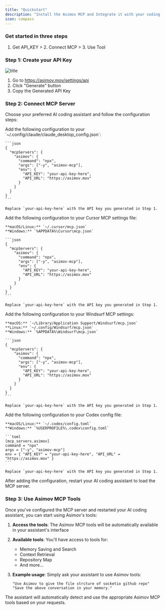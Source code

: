 ```yaml
---
title: "Quickstart"
description: "Install the Asimov MCP and Integrate it with your coding assistant."
icon: compass
---
```


### Get started in three steps

1. Get API_KEY > 2. Connect MCP > 3. Use Tool


### Step 1: Create your API Key 
![title](apikeys.jpg)

1. Go to https://asimov.mov/settings/api
2. Click "Generate" button
3. Copy the Generated API Key

### Step 2: Connect MCP Server

Choose your preferred AI coding assistant and follow the configuration steps:

<Tabs>
  <Tab title="Claude Code">
    Add the following configuration to your `~/.config/claude/claude_desktop_config.json`:

    ```json
    {
      "mcpServers": {
        "asimov": {
          "command": "npx",
          "args": ["-y", "asimov-mcp"],
          "env": {
            "API_KEY": "your-api-key-here",
            "API_URL": "https://asimov.mov" 
          }
        }
      }
    }
    ```

    Replace `your-api-key-here` with the API key you generated in Step 1.
  </Tab>

  <Tab title="Cursor">
    Add the following configuration to your Cursor MCP settings file:

    **macOS/Linux:** `~/.cursor/mcp.json`
    **Windows:** `%APPDATA%\Cursor\mcp.json`

    ```json
    {
      "mcpServers": {
        "asimov": {
          "command": "npx",
          "args": ["-y", "asimov-mcp"],
          "env": {
            "API_KEY": "your-api-key-here",
            "API_URL": "https://asimov.mov" 
          }
        }
      }
    }
    ```

    Replace `your-api-key-here` with the API key you generated in Step 1.
  </Tab>

  <Tab title="Windsurf">
    Add the following configuration to your Windsurf MCP settings:

    **macOS:** `~/Library/Application Support/Windsurf/mcp.json`
    **Linux:** `~/.config/Windsurf/mcp.json`
    **Windows:** `%APPDATA%\Windsurf\mcp.json`

    ```json
    {
      "mcpServers": {
        "asimov": {
          "command": "npx",
          "args": ["-y", "asimov-mcp"],
          "env": {
            "API_KEY": "your-api-key-here",
            "API_URL": "https://asimov.mov"
          }
        }
      }
    }
    ```

    Replace `your-api-key-here` with the API key you generated in Step 1.
  </Tab>

  <Tab title="Codex">
    Add the following configuration to your Codex config file:

    **macOS/Linux:** `~/.codex/config.toml`
    **Windows:** `%USERPROFILE%\.codex\config.toml`

    ```toml
    [mcp_servers.asimov]
    command = "npx"
    args = ["-y", "asimov-mcp"]
    env = { "API_KEY" = "your-api-key-here", "API_URL" = "https://asimov.mov" }
    ```

    Replace `your-api-key-here` with the API key you generated in Step 1.
  </Tab>
</Tabs>

<Note>
  After adding the configuration, restart your AI coding assistant to load the MCP server.
</Note>

### Step 3: Use Asimov MCP Tools

Once you've configured the MCP server and restarted your AI coding assistant, you can start using Asimov's tools:

1. **Access the tools**: The Asimov MCP tools will be automatically available in your assistant's interface
2. **Available tools**: You'll have access to tools for:
   - Memory Saving and Search
   - Context Retrieval
   - Repository Map
   - And more...

3. **Example usage**: Simply ask your assistant to use Asimov tools:
   ```
   "Use Asimov to give the file strcture of socketio github repo"
   "Save the above conversation in your memory."
   ```

<Note>
  The assistant will automatically detect and use the appropriate Asimov MCP tools based on your requests.
</Note>


